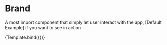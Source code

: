 

<Meta title="Components/Brand" />

# Brand

A most import component that simply let user interact with the app, [Default Example] if you want to see in action


<Story name="Introduction" args={{}}>
  {Template.bind({})}
</Story>
